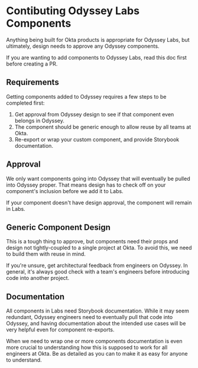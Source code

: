 
<Meta title="Contributing/Labs Components" />

# Contibuting Odyssey Labs Components

Anything being built for Okta products is appropriate for Odyssey Labs, but ultimately, design needs to approve any Odyssey components.

If you are wanting to add components to Odyssey Labs, read this doc first before creating a PR.

## Requirements

Getting components added to Odyssey requires a few steps to be completed first:

1. Get approval from Odyssey design to see if that component even belongs in Odyssey.
2. The component should be generic enough to allow reuse by all teams at Okta.
3. Re-export or wrap your custom component, and provide Storybook documentation.

## Approval

We only want components going into Odyssey that will eventually be pulled into Odyssey proper. That means design has to check off on your component's inclusion before we add it to Labs.

If your component doesn't have design approval, the component will remain in Labs.

## Generic Component Design

This is a tough thing to approve, but components need their props and design not tightly-coupled to a single project at Okta. To avoid this, we need to build them with reuse in mind.

If you're unsure, get architectural feedback from engineers on Odyssey. In general, it's always good check with a team's engineers before introducing code into another project.

## Documentation

All components in Labs need Storybook documentation. While it may seem redundant, Odyssey engineers need to eventually pull that code into Odyssey, and having documentation about the intended use cases will be very helpful even for component re-exports.

When we need to wrap one or more components documentation is even more crucial to understanding how this is supposed to work for all engineers at Okta. Be as detailed as you can to make it as easy for anyone to understand.
